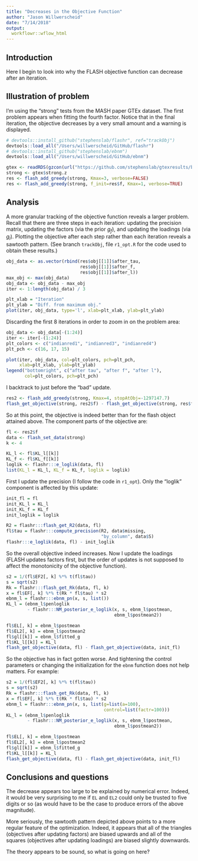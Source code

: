 ```yaml
---
title: "Decreases in the Objective Function"
author: "Jason Willwerscheid"
date: "7/14/2018"
output:
  workflowr::wflow_html
---
```


## Introduction

Here I begin to look into why the FLASH objective function can decrease after an iteration.

## Illustration of problem

I'm using the "strong" tests from the MASH paper GTEx dataset. The first problem appears when fitting the fourth factor. Notice that in the final iteration, the objective decreases by a very small amount and a warning is displayed.

```r
# devtools::install_github("stephenslab/flashr", ref="trackObj")
devtools::load_all("/Users/willwerscheid/GitHub/flashr")
# devtools::install_github("stephenslab/ebnm")
devtools::load_all("/Users/willwerscheid/GitHub/ebnm")

gtex <- readRDS(gzcon(url("https://github.com/stephenslab/gtexresults/blob/master/data/MatrixEQTLSumStats.Portable.Z.rds?raw=TRUE")))
strong <- gtex$strong.z
res <- flash_add_greedy(strong, Kmax=3, verbose=FALSE)
res <- flash_add_greedy(strong, f_init=res$f, Kmax=1, verbose=TRUE)
```

## Analysis

A more granular tracking of the objective function reveals a larger problem. Recall that there are three steps in each iteration: updating the precision matrix, updating the factors (via the prior $g_f$), and updating the loadings (via $g_l$). Plotting the objective after each step rather than each iteration reveals a sawtooth pattern. (See branch `trackObj`, file `r1_opt.R` for the code used to obtain these results.)

```r
obj_data <- as.vector(rbind(res$obj[[1]]$after_tau,
                            res$obj[[1]]$after_f,
                            res$obj[[1]]$after_l))
max_obj <- max(obj_data)
obj_data <- obj_data - max_obj
iter <- 1:length(obj_data) / 3

plt_xlab = "Iteration"
plt_ylab = "Diff. from maximum obj."
plot(iter, obj_data, type='l', xlab=plt_xlab, ylab=plt_ylab)
```

Discarding the first 8 iterations in order to zoom in on the problem area:

```r
obj_data <- obj_data[-(1:24)]
iter <- iter[-(1:24)]
plt_colors <- c("indianred1", "indianred3", "indianred4")
plt_pch <- c(16, 17, 15)

plot(iter, obj_data, col=plt_colors, pch=plt_pch,
     xlab=plt_xlab, ylab=plt_ylab)
legend("bottomright", c("after tau", "after f", "after l"),
       col=plt_colors, pch=plt_pch)
```

I backtrack to just before the "bad" update. 

```r
res2 <- flash_add_greedy(strong, Kmax=4, stopAtObj=-1297147.7)
flash_get_objective(strong, res2$f) - flash_get_objective(strong, res$f)
```

So at this point, the objective is indeed better than for the flash object attained above. The component parts of the objective are:

```r
fl <- res2$f
data <- flash_set_data(strong)
k <- 4

KL_l <- fl$KL_l[[k]]
KL_f <- fl$KL_f[[k]]
loglik <- flashr:::e_loglik(data, fl)
list(KL_l = KL_l, KL_f = KL_f, loglik = loglik)
```

First I update the precision (I follow the code in `r1_opt`). Only the "loglik" component is affected by this update:

```r
init_fl = fl
init_KL_l = KL_l
init_KL_f = KL_f
init_loglik = loglik

R2 = flashr:::flash_get_R2(data, fl)
fl$tau = flashr:::compute_precision(R2, data$missing, 
                                    "by_column", data$S)
flashr:::e_loglik(data, fl) - init_loglik
```

So the overall objective indeed increases. Now I update the loadings (FLASH updates factors first, but the order of updates is not supposed to affect the monotonicity of the objective function).

```r
s2 = 1/(fl$EF2[, k] %*% t(fl$tau))
s = sqrt(s2)
Rk = flashr:::flash_get_Rk(data, fl, k)
x = fl$EF[, k] %*% t(Rk * fl$tau) * s2
ebnm_l = flashr:::ebnm_pn(x, s, list())
KL_l = (ebnm_l$penloglik 
        - flashr:::NM_posterior_e_loglik(x, s, ebnm_l$postmean,
                                         ebnm_l$postmean2))

fl$EL[, k] = ebnm_l$postmean
fl$EL2[, k] = ebnm_l$postmean2
fl$gl[[k]] = ebnm_l$fitted_g
fl$KL_l[[k]] = KL_l
flash_get_objective(data, fl) - flash_get_objective(data, init_fl)
```

So the objective has in fact gotten worse. And tightening the control parameters or changing the initialization for the `ebnm` function does not help matters. For example:

```r
s2 = 1/(fl$EF2[, k] %*% t(fl$tau))
s = sqrt(s2)
Rk = flashr:::flash_get_Rk(data, fl, k)
x = fl$EF[, k] %*% t(Rk * fl$tau) * s2
ebnm_l = flashr:::ebnm_pn(x, s, list(g=list(a=100),
                                     control=list(factr=100)))
KL_l = (ebnm_l$penloglik 
        - flashr:::NM_posterior_e_loglik(x, s, ebnm_l$postmean,
                                         ebnm_l$postmean2))

fl$EL[, k] = ebnm_l$postmean
fl$EL2[, k] = ebnm_l$postmean2
fl$gl[[k]] = ebnm_l$fitted_g
fl$KL_l[[k]] = KL_l
flash_get_objective(data, fl) - flash_get_objective(data, init_fl)
```

## Conclusions and questions

The decrease appears too large to be explained by numerical error. Indeed, it would be very surprising to me if `EL` and `EL2` could only be trusted to five digits or so (as would have to be the case to produce errors of the above magnitude). 

More seriously, the sawtooth pattern depicted above points to a more regular feature of the optimization. Indeed, it appears that all of the triangles (objectives after updating factors) are biased upwards and all of the squares (objectives after updating loadings) are biased slightly downwards. 

The theory appears to be sound, so what is going on here?
